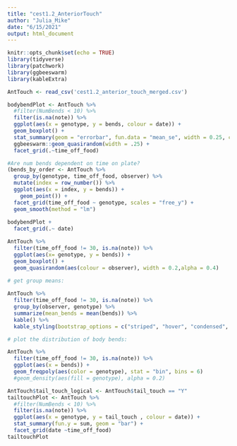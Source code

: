 ```yaml
---
title: "cest1.2_AnteriorTouch"
author: "Julia_Mike"
date: "6/15/2021"
output: html_document
---
```


```r
knitr::opts_chunk$set(echo = TRUE)
library(tidyverse)
library(patchwork)
library(ggbeeswarm)
library(kableExtra)
```

```r
AntTouch <- read_csv('cest1.2_anterior_touch_merged.csv')
```

```r
bodybendPlot <- AntTouch %>%
  #filter(NumBends < 10) %>%
  filter(is.na(note)) %>%
  ggplot(aes(x = genotype, y = bends, colour = date)) +
  geom_boxplot() +
  stat_summary(geom = "errorbar", fun.data = "mean_se", width = 0.25, color = "red") +
  ggbeeswarm::geom_quasirandom(width = .25) +
  facet_grid(.~time_off_food)

#Are num bends dependent on time on plate? 
(bends_by_order <- AntTouch %>%
  group_by(genotype, time_off_food, observer) %>%
  mutate(index = row_number()) %>%
  ggplot(aes(x = index, y = bends)) +
    geom_point()) +
  facet_grid(time_off_food ~ genotype, scales = "free_y") +
  geom_smooth(method = "lm")
  
bodybendPlot +
  facet_grid(.~ date)
```
```r
AntTouch %>%
  filter(time_off_food != 30, is.na(note)) %>%
  ggplot(aes(x= genotype, y = bends)) +
  geom_boxplot() +
  geom_quasirandom(aes(colour = observer), width = 0.2,alpha = 0.4)
  
# get group means:

AntTouch %>%
  filter(time_off_food != 30, is.na(note)) %>%
  group_by(observer, genotype) %>%
  summarize(mean_bends = mean(bends)) %>%
  kable() %>%
  kable_styling(bootstrap_options = c("striped", "hover", "condensed", "responsive"))

# plot the distribution of body bends:
```


```r
AntTouch %>%
  filter(time_off_food != 30, is.na(note)) %>%
  ggplot(aes(x = bends)) +
  geom_freqpoly(aes(color = genotype), stat = "bin", bins = 6)
  #geom_density(aes(fill = genotype), alpha = 0.2)
```
```r
AntTouch$tail_touch_logical <- AntTouch$tail_touch == "Y"
tailtouchPlot <- AntTouch %>%
  #filter(NumBends < 10) %>%
  filter(is.na(note)) %>%
  ggplot(aes(x = genotype, y = tail_touch , colour = date)) +
  stat_summary(fun.y = sum, geom = "bar") +
  facet_grid(date ~time_off_food)
tailtouchPlot
```


